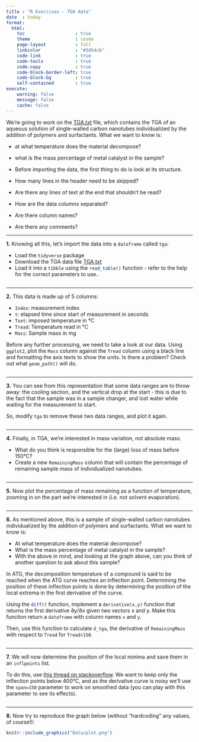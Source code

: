 ```yaml
---
title : "R Exercises - TGA data"
date  : today
format: 
  html:
    toc                   : true
    theme                 : cosmo
    page-layout           : full
    linkcolor             : "#3d54cb"
    code-link             : true
    code-tools            : true
    code-copy             : true
    code-block-border-left: true
    code-block-bg         : true
    self-contained        : true
execute: 
    warning: false
    message: false
    cache: false
---
```


We're going to work on the <a href="Data/TGA.txt" download target="_blank">TGA.txt</a> file, which contains the TGA of an aqueous solution of single-walled carbon nanotubes individualized by the addition of polymers and surfactants. What we want to know is:

- at what temperature does the material decompose?
- what is the mass percentage of metal catalyst in the sample?
- 
Before importing the data, the first thing to do is look at its structure.

- How many lines in the header need to be skipped?
- Are there any lines of text at the end that shouldn't be read?
- How are the data columns separated?
- Are there column names?
- Are there any comments?

--- 

**1.** Knowing all this, let's import the data into a `dataframe` called `tga`:

- Load the `tidyverse` package
- Download the TGA data file <a href="Data/TGA.txt" download target="_blank">TGA.txt</a>
- Load it into a `tibble` using the `read_table()`{.R} function - refer to the help for the correct parameters to use..

```r

```

--- 

**2.** This data is made up of 5 columns:

- `Index`: measurement index
- `t`: elapsed time since start of measurement in seconds
- `Tset`: imposed temperature in °C
- `Tread`: Temperature read in °C
- `Mass`: Sample mass in mg

Before any further processing, we need to take a look at our data. Using `ggplot2`, plot the `Mass` column against the `Tread` column using a black line and formatting the axis texts to show the units. Is there a problem? Check out what `geom_path()` will do.

```r

```

--- 

**3.** You can see from this representation that some data ranges are to throw away: the cooling section, and the vertical drop at the start - this is due to the fact that the sample was in a sample changer, and lost water while waiting for the measurement to start.

So, modify `tga` to remove these two data ranges, and plot it again.

```r

```

--- 

**4.** Finally, in TGA, we're interested in mass variation, not absolute mass.

- What do you think is responsible for the (large) loss of mass before 150°C?
- Create a new `RemainingMass` column that will contain the percentage of remaining sample mass of individualized nanotubes.

```r

```

--- 

**5.** Now plot the percentage of mass remaining as a function of temperature, zooming in on the part we're interested in (i.e. not solvent evaporation).

```r

```

--- 

**6.** As mentioned above, this is a sample of single-walled carbon nanotubes individualized by the addition of polymers and surfactants. What we want to know is:

- At what temperature does the material decompose?
- What is the mass percentage of metal catalyst in the sample?
- With the above in mind, and looking at the graph above, can you think of another question to ask about this sample?

In ATG, the decomposition temperature of a compound is said to be reached when the ATG curve reaches an inflection point. Determining the position of these inflection points is done by determining the position of the local extrema in the first derivative of the curve.

Using the `diff()`{.R} function, implement a `derivative(x,y)` function that returns the first derivative $\partial y/\partial x$ given two vectors x and y. Make this function return a `dataframe` with column names `x` and `y`.

Then, use this function to calculate `d_tga`, the derivative of `RemainingMass` with respect to `Tread` for `Tread>150`.

```r

```

--- 

**7.** We will now determine the position of the local minima and save them in an `inflpoints` list.

To do this, use [this thread on stackoverflow](https://stackoverflow.com/questions/6836409/finding-local-maxima-and-minima). We want to keep only the inflection points below 400°C, and as the derivative curve is noisy we'll use the `span=150` parameter to work on smoothed data (you can play with this parameter to see its effects).

```r

```

--- 

**8.** Now try to reproduce the graph below (without "hardcoding" any values, of course!):

```r
knitr::include_graphics("Data/plot.png")
```


```r

```
